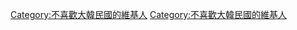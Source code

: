 {{Userbox
  |border-c = #000000
  |border-s = 1
  |id-c     = #FFFFFF
  |id-s     = 12
  |id-fc    = #000000
  |info-c   = #FF0000
  |info-s   = 8
  |info-fc  = #FFFFFF
  |id       = <s>南韓</s>
  |info     = 這個用戶不太喜歡[[大韓民國]]
  |nocat    = {{{nocat|}}}
}}
<includeonly>[[Category:不喜歡大韓民國的維基人]]</includeonly>
[[Category:不喜歡大韓民國的維基人]]